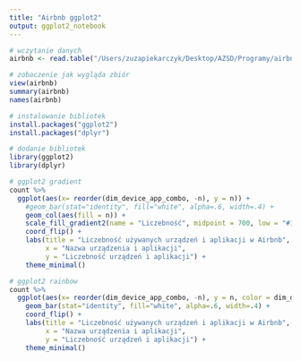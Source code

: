 ```yaml
---
title: "Airbnb ggplot2"
output: ggplot2_notebook
---
```


```r
# wczytanie danych
airbnb <- read.table("/Users/zuzapiekarczyk/Desktop/AZSD/Programy/airbnb_session_data.txt", header=TRUE, sep="|",dec=".")
```

```r
# zobaczenie jak wygląda zbiór
view(airbnb)
summary(airbnb)
names(airbnb)
```

```r
# instalowanie bibliotek
install.packages("ggplot2")
install.packages("dplyr")
```

```r
# dodanie bibliotek
library(ggplot2)
library(dplyr)
```

```r
# ggplot2 gradient
count %>%
  ggplot(aes(x= reorder(dim_device_app_combo, -n), y = n)) +
    #geom_bar(stat="identity", fill="white", alpha=.6, width=.4) +
    geom_col(aes(fill = n)) +
    scale_fill_gradient2(name = "Liczebność", midpoint = 700, low = "#1E90FF", mid = "#957dad", high = "#8F529E") +
    coord_flip() +
    labs(title = "Liczebność używanych urządzeń i aplikacji w Airbnb",
         x = "Nazwa urządzenia i aplikacji", 
         y = "Liczebność urządzeń i aplikacji") +
    theme_minimal()
```

```r
# ggplot2 rainbow
count %>%
  ggplot(aes(x= reorder(dim_device_app_combo, -n), y = n, color = dim_device_app_combo)) +
    geom_bar(stat="identity", fill="white", alpha=.6, width=.4) +
    coord_flip() +
    labs(title = "Liczebność używanych urządzeń i aplikacji w Airbnb",
         x = "Nazwa urządzenia i aplikacji", 
         y = "Liczebność urządzeń i aplikacji") +
    theme_minimal()
```
